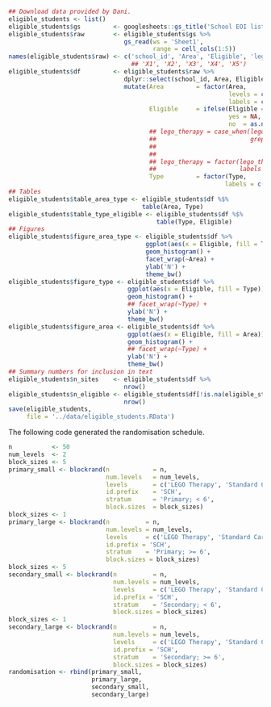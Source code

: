 ```r
## Download data provided by Dani.
eligible_students <- list()
eligible_students$gs         <- googlesheets::gs_title('School EOI list  - Anonymised 14082017.xlsx')
eligible_students$raw        <- eligible_students$gs %>%
                                gs_read(ws = 'Sheet1',
                                        range = cell_cols(1:5))
names(eligible_students$raw) <- c('school_id', 'Area', 'Eligible', 'lego_therapy', 'Type')
                                  ## 'X1', 'X2', 'X3', 'X4', 'X5')
eligible_students$df         <- eligible_students$raw %>%
                                dplyr::select(school_id, Area, Eligible, lego_therapy, Type) %>%
                                mutate(Area         = factor(Area,
                                                             levels = c(1, 2, 3),
                                                             labels = c('Leeds', 'York', 'Sheffield')),
                                       Eligible     = ifelse(Eligible == 'TBA',
                                                             yes = NA,
                                                             no  = as.numeric(Eligible)),
                                       ## lego_therapy = case_when(lego_therapy == 'No'  ~ 'No',
                                       ##                          grepl('Yes',
                                       ##                                lego_therapy,
                                       ##                                ignore.case = TRUE) ~ 'Yes'),
                                       ## lego_therapy = factor(lego_therapy,
                                       ##                       labels = c('No', 'Yes')),
                                       Type         = factor(Type,
                                                            labels = c('Primary', 'Primary + Secondary', 'Secondary')))
## Tables
eligible_students$table_area_type <- eligible_students$df %$%
                                     table(Area, Type)
eligible_students$table_type_eligible <- eligible_students$df %$%
                                         table(Type, Eligible)
## Figures
eligible_students$figure_area_type <- eligible_students$df %>%
                                      ggplot(aes(x = Eligible, fill = Type)) +
                                      geom_histogram() +
                                      facet_wrap(~Area) +
                                      ylab('N') +
                                      theme_bw()
eligible_students$figure_type <- eligible_students$df %>%
                                 ggplot(aes(x = Eligible, fill = Type)) +
                                 geom_histogram() +
                                 ## facet_wrap(~Type) +
                                 ylab('N') +
                                 theme_bw()
eligible_students$figure_area <- eligible_students$df %>%
                                 ggplot(aes(x = Eligible, fill = Area)) +
                                 geom_histogram() +
                                 ## facet_wrap(~Type) +
                                 ylab('N') +
                                 theme_bw()
## Summary numbers for inclusion in text
eligible_students$n_sites    <- eligible_students$df %>%
                                nrow()
eligible_students$n_eligible <- eligible_students$df[!is.na(eligible_students$df$Eligible),] %>%
                                nrow()
save(eligible_students,
     file = '../data/eligible_students.RData')

```

The following code generated the randomisation schedule.

```r
n           <- 50
num_levels  <- 2
block_sizes <- 5
primary_small <- blockrand(n            = n,
                           num.levels   = num_levels,
                           levels       = c('LEGO Therapy', 'Standard Care'),
                           id.prefix    = 'SCH',
                           stratum      = 'Primary; < 6',
                           block.sizes  = block_sizes)
block_sizes <- 1
primary_large <- blockrand(n          = n,
                           num.levels = num_levels,
                           levels     = c('LEGO Therapy', 'Standard Care'),
                           id.prefix = 'SCH',
                           stratum    = 'Primary; >= 6',
                           block.sizes = block_sizes)
block_sizes <- 5
secondary_small <- blockrand(n          = n,
                             num.levels = num_levels,
                             levels     = c('LEGO Therapy', 'Standard Care'),
                             id.prefix = 'SCH',
                             stratum    = 'Secondary; < 6',
                             block.sizes = block_sizes)
block_sizes <- 1
secondary_large <- blockrand(n          = n,
                             num.levels = num_levels,
                             levels     = c('LEGO Therapy', 'Standard Care'),
                             id.prefix = 'SCH',
                             stratum    = 'Secondary; >= 6',
                             block.sizes = block_sizes)
randomisation <- rbind(primary_small,
                       primary_large,
                       secondary_small,
                       secondary_large)

```
